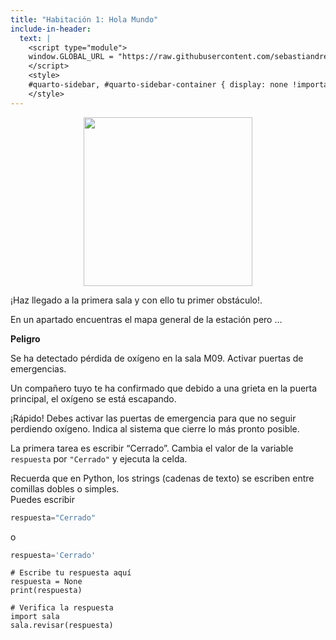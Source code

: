```yaml
---
title: "Habitación 1: Hola Mundo"
include-in-header:
  text: |
    <script type="module">
    window.GLOBAL_URL = "https://raw.githubusercontent.com/sebastiandres/pyscape/refs/heads/main/quarto/rooms/sala_01.py";
    </script>
    <style>
    #quarto-sidebar, #quarto-sidebar-container { display: none !important; }
    </style>
---
```


<center>
<img src="./img_sala_01.png" width="270">
</center>

¡Haz llegado a la primera sala y con ello tu primer obstáculo!.

En un apartado encuentras el mapa general de la estación pero ...

<div class="text-center text-danger font-weight-bold">
**Peligro**

Se ha detectado pérdida de oxígeno en la sala M09. Activar puertas de emergencias.
</div>

Un compañero tuyo te ha confirmado que debido a una grieta en la puerta principal, el oxígeno se está escapando.

¡Rápido! Debes activar las puertas de emergencia para que no seguir perdiendo oxígeno. Indica al sistema que cierre lo más pronto posible.

<div class="alert alert-info">
La primera tarea es escribir "Cerrado".
Cambia el valor de la variable `respuesta` por `"Cerrado"` y ejecuta la celda.
</div>

::: {.callout-tip title="Pista" collapse="true"}
Recuerda que en Python, los strings (cadenas de texto) se escriben entre comillas dobles o simples.  
Puedes escribir 
```python 
respuesta="Cerrado"
```
o
```python 
respuesta='Cerrado'
```
:::

```pyodide-python
# Escribe tu respuesta aquí
respuesta = None
print(respuesta)

# Verifica la respuesta
import sala
sala.revisar(respuesta)
```